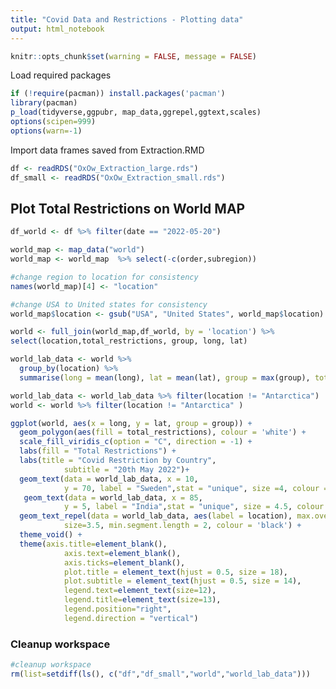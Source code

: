 ```yaml
---
title: "Covid Data and Restrictions - Plotting data"
output: html_notebook
---
```

```r
knitr::opts_chunk$set(warning = FALSE, message = FALSE) 
```
Load required packages
```r
if (!require(pacman)) install.packages('pacman')
library(pacman)
p_load(tidyverse,ggpubr, map_data,ggrepel,ggtext,scales)
options(scipen=999)
options(warn=-1)
```

Import data frames saved from Extraction.RMD
```r
df <- readRDS("OxOw_Extraction_large.rds")
df_small <- readRDS("OxOw_Extraction_small.rds")
```

## Plot Total Restrictions on World MAP
```r
df_world <- df %>% filter(date == "2022-05-20")

world_map <- map_data("world")
world_map <- world_map  %>% select(-c(order,subregion))

#change region to location for consistency
names(world_map)[4] <- "location"

#change USA to United states for consistency
world_map$location <- gsub("USA", "United States", world_map$location)

world <- full_join(world_map,df_world, by = 'location') %>% 
select(location,total_restrictions, group, long, lat)

world_lab_data <- world %>%
  group_by(location) %>%
  summarise(long = mean(long), lat = mean(lat), group = max(group), total_restrictions =   max(total_restrictions))

world_lab_data <- world_lab_data %>% filter(location != "Antarctica")
world <- world %>% filter(location != "Antarctica" )

ggplot(world, aes(x = long, y = lat, group = group)) +
  geom_polygon(aes(fill = total_restrictions), colour = 'white') +
  scale_fill_viridis_c(option = "C", direction = -1) +
  labs(fill = "Total Restrictions") +
  labs(title = "Covid Restriction by Country",
            subtitle = "20th May 2022")+
  geom_text(data = world_lab_data, x = 10, 
            y = 70, label = "Sweden",stat = "unique", size =4, colour = 'darkgreen') +
   geom_text(data = world_lab_data, x = 85, 
            y = 5, label = "India",stat = "unique", size = 4.5, colour = 'red') +
  geom_text_repel(data = world_lab_data, aes(label = location), max.overlaps = 2,
            size=3.5, min.segment.length = 2, colour = 'black') +
  theme_void() +
  theme(axis.title=element_blank(),
            axis.text=element_blank(),
            axis.ticks=element_blank(),
            plot.title = element_text(hjust = 0.5, size = 18),
            plot.subtitle = element_text(hjust = 0.5, size = 14),
            legend.text=element_text(size=12),
            legend.title=element_text(size=13),
            legend.position="right",
            legend.direction = "vertical")
```

### Cleanup workspace
```r
#cleanup workspace
rm(list=setdiff(ls(), c("df","df_small","world","world_lab_data")))
```
